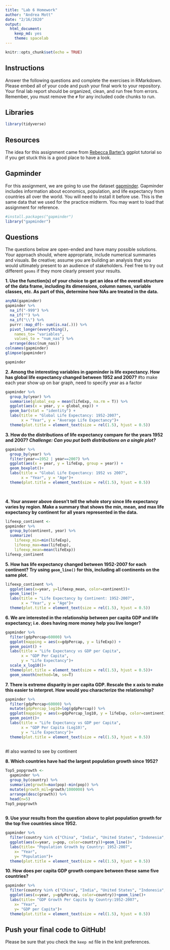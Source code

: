 ```yaml
---
title: "Lab 6 Homework"
author: "Andrea Mott"
date: "2/16/2020"
output:
  html_document: 
    keep_md: yes
    theme: spacelab
---
```


```r
knitr::opts_chunk$set(echo = TRUE)
```

## Instructions
Answer the following questions and complete the exercises in RMarkdown. Please embed all of your code and push your final work to your repository. Your final lab report should be organized, clean, and run free from errors. Remember, you must remove the `#` for any included code chunks to run.  

## Libraries
```r
library(tidyverse)
```

## Resources
The idea for this assignment came from [Rebecca Barter's](http://www.rebeccabarter.com/blog/2017-11-17-ggplot2_tutorial/) ggplot tutorial so if you get stuck this is a good place to have a look.  

## Gapminder
For this assignment, we are going to use the dataset [gapminder](https://cran.r-project.org/web/packages/gapminder/index.html). Gapminder includes information about economics, population, and life expectancy from countries all over the world. You will need to install it before use. This is the same data that we used for the practice midterm. You may want to load that assignment for reference.  
```r
#install.packages("gapminder")
library("gapminder")
```

## Questions
The questions below are open-ended and have many possible solutions. Your approach should, where appropriate, include numerical summaries and visuals. Be creative; assume you are building an analysis that you would ultimately present to an audience of stakeholders. Feel free to try out different `geoms` if they more clearly present your results.  

**1. Use the function(s) of your choice to get an idea of the overall structure of the data frame, including its dimensions, column names, variable classes, etc. As part of this, determine how NAs are treated in the data.**  
```r
anyNA(gapminder)
gapminder %>% 
  na_if("-999") %>% 
  na_if("") %>% 
  na_if("\\") %>% 
  purrr::map_df(~ sum(is.na(.))) %>% 
  pivot_longer(everything(),
    names_to= "variables",
    values_to = "num_nas") %>% 
  arrange(desc(num_nas))
colnames(gapminder)
glimpse(gapminder)

gapminder
```


**2. Among the interesting variables in gapminder is life expectancy. How has global life expectancy changed between 1952 and 2007?** #to make each year show up on bar graph, need to specify year as a factor
```r
gapminder %>% 
  group_by(year) %>% 
  summarise(global_exp = mean(lifeExp, na.rm = T)) %>% 
  ggplot(aes(x = year, y = global_exp)) +
  geom_bar(stat = "identity") +
  labs(title = "Global Life Expectancy: 1952-2007",
       x = "Year", y = "Average Life Expectancy")+
  theme(plot.title = element_text(size = rel(1.5), hjust = 0.5))

```


**3. How do the distributions of life expectancy compare for the years 1952 and 2007? _Challenge: Can you put both distributions on a single plot?_** 


```r
gapminder %>% 
  group_by(year) %>% 
  filter(year==1952 | year==2007) %>% 
  ggplot(aes(x = year, y = lifeExp, group = year)) +
  geom_boxplot()+
  labs(title = "Global Life Expectancy: 1952 vs 2007",
       x = "Year", y = "Age")+
  theme(plot.title = element_text(size = rel(1.5), hjust = 0.5))

  
```

**4. Your answer above doesn't tell the whole story since life expectancy varies by region. Make a summary that shows the min, mean, and max life expectancy by continent for all years represented in the data.**
```r
lifeexp_continent <- 
gapminder %>% 
  group_by(continent, year) %>% 
  summarize(
    lifeexp_min=min(lifeExp),
    lifeexp_max=max(lifeExp),
    lifeexp_mean=mean(lifeExp))
lifeexp_continent
```


**5. How has life expectancy changed between 1952-2007 for each continent? Try using `geom_line()` for this, including all continents on the same  plot.**
```r
lifeexp_continent %>% 
  ggplot(aes(x=year, y=lifeexp_mean, color=continent))+
  geom_line()+
  labs(title = "Life Expectancy by Continent: 1952-2007",
       x = "Year", y = "Age")+
  theme(plot.title = element_text(size = rel(1.5), hjust = 0.5))

```


**6. We are interested in the relationship between per capita GDP and life expectancy; i.e. does having more money help you live longer?**

```r
gapminder %>% 
  filter(gdpPercap<60000) %>% 
  ggplot(mapping = aes(x=gdpPercap, y = lifeExp)) +
  geom_point() +
  labs(title = "Life Expectancy vs GDP per Capita",
       x = "GDP Per Capita",
       y = "Life Expectancy")+
  scale_x_log10()+
  theme(plot.title = element_text(size = rel(1.5), hjust = 0.5))+
  geom_smooth(method=lm, se=T)
```

**7. There is extreme disparity in per capita GDP. Rescale the x axis to make this easier to interpret. How would you characterize the relationship?**

```r
gapminder %>% 
  filter(gdpPercap<60000) %>% 
  mutate(gdpPercap_log10=log(gdpPercap)) %>% 
  ggplot(mapping = aes(x=gdpPercap_log10, y = lifeExp, color=continent))+
  geom_point()+
  labs(title = "Life Expectancy vs GDP per Capita",
       x = "GDP Per Capita (Log10)",
       y = "Life Expectancy")+
  theme(plot.title = element_text(size = rel(1.5), hjust = 0.5))
  
```
#I also wanted to see by continent

**8. Which countries have had the largest population growth since 1952?**
```r
Top5_popgrowth <- 
  gapminder %>% 
  group_by(country) %>% 
  summarize(growth=max(pop)-min(pop)) %>% 
  mutate(growth_mil=growth/1000000) %>% 
  arrange(desc(growth)) %>% 
  head(n=5)
Top5_popgrowth
  
```


**9. Use your results from the question above to plot population growth for the top five countries since 1952.**

```r
gapminder %>% 
  filter(country %in% c("China", "India", "United States", "Indonesia", "Brazil")) %>% 
  ggplot(aes(x=year, y=pop, color=country))+geom_line()+
  labs(title= "Population Growth by Country: 1952-2007",
    x= "Year",
    y= "Population")+
  theme(plot.title = element_text(size = rel(1.5), hjust = 0.5))
```



**10. How does per capita GDP growth compare between these same five countries?**
```r
gapminder %>% 
  filter(country %in% c("China", "India", "United States", "Indonesia", "Brazil")) %>% 
  ggplot(aes(x=year, y=gdpPercap, color=country))+geom_line()+
  labs(title= "GDP Growth Per Capita by Country:1952-2007",
    x= "Year",
    y= "GDP per Capita")+
  theme(plot.title = element_text(size = rel(1.5), hjust = 0.5))
```



## Push your final code to GitHub!
Please be sure that you check the `keep md` file in the knit preferences. 
